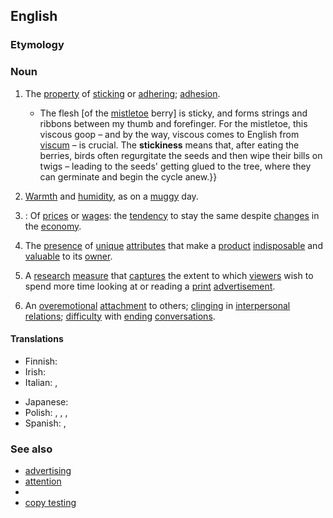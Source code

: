 ==English==

===Etymology===
{{suffix|en|sticky|ness}}

===Noun===
{{en-noun|-|es}}

# The [[property]] of [[sticking#Noun|sticking]] or [[adhering#Noun|adhering]]; [[adhesion]].
#* {{quote-journal|en|author=Olivia Judson|authorlink=Olivia Judson|title=The hemiparasite season [print version: Under the hemiparasite, ''International New York Times'', 24–25 December 2014, page&nbsp;7]|url=http://www.nytimes.com/2014/12/24/opinion/the-hemiparasite-season.html|archiveurl=https://web.archive.org/web/20141223181330/https://www.nytimes.com/2014/12/24/opinion/the-hemiparasite-season.html|archivedate=23 December 2014|newspaper={{w|The New York Times}}|date=23 December 2014|passage={{...}} The flesh [of the [[mistletoe]] berry] is sticky, and forms strings and ribbons between my thumb and forefinger. For the mistletoe, this viscous goop&nbsp;– and by the way, viscous comes to English from [[Viscum|viscum]]&nbsp;– is crucial. The '''stickiness''' means that, after eating the berries, birds often regurgitate the seeds and then wipe their bills on twigs&nbsp;– leading to the seeds' getting glued to the tree, where they can germinate and begin the cycle anew.}}
# [[warmth|Warmth]] and [[humidity]], as on a [[muggy]] day.
# {{lb|en|economics}}: Of [[price#Noun|prices]] or [[wage]]s: the [[tendency]] to stay the same despite [[change#Noun|changes]] in the [[economy]].
# {{lb|en|marketing|interface design}} The [[presence]] of [[unique]] [[attribute#Noun|attributes]] that make a [[product]] [[indisposable]] and [[valuable]] to its [[owner]].
#: {{ux|en|The '''stickiness''' of a cellphone might be measured by its ability to tell correct time, locate its user, and allow its user to remain connected regardless of location.}}
# {{lb|en|advertising}} A [[research#Noun|research]] [[measure#Noun|measure]] that [[capture#Verb|captures]] the extent to which [[viewer]]s wish to spend more time looking at or reading a [[print#Adjective|print]] [[advertisement]].
#: {{ux|en|The low '''stickiness''' rating helped explain why our ad’s [[brand linkage]] rating was so low: people were turned off by the blurriness of the main photo.}}
# {{lb|en|psychology}} An [[overemotional]] [[attachment]] to others; [[clinging#Noun|clinging]] in [[interpersonal]] [[relation]]s; [[difficulty]] with [[end#Verb|ending]] [[conversation]]s.

====Translations====
{{trans-top|property of sticking or adhering}}
* Finnish: {{t+|fi|tahmeus}}
* Irish: {{t|ga|greamaitheacht|f}}
* Italian: {{t|it|vischiosità|f}}, {{t|it|collosità|f}}
{{trans-mid}}
* Japanese: {{t|ja|粘粘|tr=ねばねば, ネバネバ, nebaneba|sc=Jpan}}
* Polish: {{t+|pl|lepkość|f}}, {{t+|pl|kleistość|f}}, {{t+|pl|czepliwość|f}}, {{t|pl|przylepność|f}}
* Spanish: {{t|es|viscosidad|f}}, {{t+|es|adherencia|f}}
{{trans-bottom}}

{{trans-top|warmth and humidity, as on a muggy day}}
{{trans-mid}}
{{trans-bottom}}

{{trans-top|(economics): of prices or wages: the tendency to stay the same despite changes in the economy}}
{{trans-mid}}
{{trans-bottom}}

{{trans-top|(marketing, interface design) the presence of unique attributes that make a product indisposable and valuable to its owner}}
{{trans-mid}}
{{trans-bottom}}

{{trans-top|(advertising) a research measure that captures the extent to which viewers wish to spend more time looking at or reading a print advertisement}}
{{trans-mid}}
{{trans-bottom}}

{{trans-top|(psychology) an overemotional attachment to others; clinging in interpersonal relations; difficulty with ending conversations}}
{{trans-mid}}
{{trans-bottom}}

===See also===
* [[w:advertising|advertising]]
* [[w:attention|attention]]
* {{l|en|brand linkage}}
* [[w:copy testing|copy testing]]